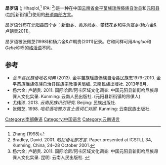 {{Infobox language
|name=昂罗语
|nativename=Gehe
|states=[[中国|中国]]
|region=[[云南省|云南省]]
|ethnicity=[[哈尼族|哈尼族]]
|speakers=?
|date=
|ref=
|familycolor=汉藏语系
|fam2=([[藏缅语族|藏缅语族]])
|fam3=[[缅彝语群|缅彝语群]]
|fam4=[[彝语支|彝语支]]
|fam5=[[彝语南部方言|彝语南部方言]]
|fam6=
|iso3=none
|glotto=angl1266
|glottorefname=Angluo
}}

'''昂罗语''' ({{zh|昂罗}}; Hhaqlol,<ref>Zhang (1998)</ref> IPA: ''{{IPA|ɣa21 lo55}}''<ref name="Bradley2001">Bradley, David. 2001. ''哈尼语北部方言''. Paper presented at ICSTLL 34, Kunming, China, 24–28 October 2001.</ref>)是一种在中国[[云南省|云南省]][[金平苗族瑶族傣族自治县|金平苗族瑶族傣族自治县]]和[[元阳县|元阳县]](包括新街镇<ref>杨六金; 卢朝贵. 2011. 国际哈尼/阿卡区域文化调查: 中国元阳县新街哈尼族昂倮人文化实录. 昆明: 云南人民出版社. {{ISBN|978-7-222-08010-2}}</ref>)使用的[[彝语|彝语]][[哈尼语|南部方言]]。

昂罗语分布在[[元阳县|元阳县]]四个乡：[[新街乡|新街乡]]、[[黄茅岭乡|黄茅岭乡]]、[[攀枝花乡|攀枝花乡]]和[[牛角寨乡|牛角寨乡]](杨六金&卢朝贵2011)。

昂罗语被张佩芝(1998)和杨六金&卢朝贵(2011)记录。它和同样可用''Angluo''和''Gehe''称呼的[[格活语|格活语]]不同。

==参考==
{{Reflist}}
*''金平县民族语地名词典'' (2013). 金平苗族瑶族傣族自治县民族志1979-2010. 金平苗族瑶族傣族自治县民族宗教事务局编. 云南民族出版社. 2013年8月. {{ISBN|9787536757028}}
*杨六金; 卢朝贵. 2011. 国际哈尼/阿卡区域文化调查: 中国元阳县新街哈尼族昂倮人文化实录. Kunming: 云南人民出版社. {{ISBN|978-7-222-08010-2}} (元阳县新街镇的昂倮人)
*尤伟琼. 2013. ''云南民族识别研究''. Beijing: 民族出版社.
*张佩芝. 1998. ''哈尼语哈雅方言土语词汇对照''. Kunming: 云南民族出版社.

{{中国语言}}
{{汉藏语系}}
{{Lolo-Burmese languages}}

{{authority control}}

[[Category:南部彝语|Category:南部彝语]]
[[Category:中国语言|Category:中国语言]]
[[Category:云南语言|Category:云南语言]]


{{st-lang-stub}}